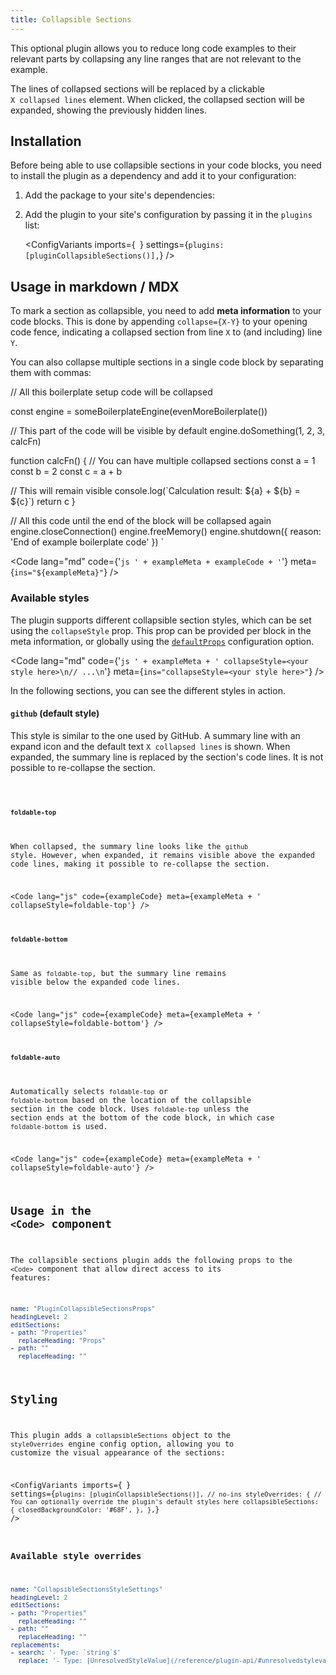```yaml
---
title: Collapsible Sections
---
```



This optional plugin allows you to reduce long code examples to their relevant parts by collapsing any line ranges that are not relevant to the example.

The lines of collapsed sections will be replaced by a clickable `X collapsed lines` element. When clicked, the collapsed section will be expanded, showing the previously hidden lines.

## Installation

Before being able to use collapsible sections in your code blocks, you need to install the plugin as a dependency and add it to your configuration:

1. Add the package to your site's dependencies:

    <PackageManagers pkg="@expressive-code/plugin-collapsible-sections" />

2. Add the plugin to your site's configuration by passing it in the `plugins` list:

    <ConfigVariants
      imports={`
      `}
      settings={`
        plugins: [pluginCollapsibleSections()],
      `}
    />

## Usage in markdown / MDX

To mark a section as collapsible, you need to add **meta information** to your code blocks. This is done by appending `collapse={X-Y}` to your opening code fence, indicating a collapsed section from line `X` to (and including) line `Y`.

You can also collapse multiple sections in a single code block by separating them with commas:

// All this boilerplate setup code will be collapsed

const engine = someBoilerplateEngine(evenMoreBoilerplate())

// This part of the code will be visible by default
engine.doSomething(1, 2, 3, calcFn)

function calcFn() {
  // You can have multiple collapsed sections
  const a = 1
  const b = 2
  const c = a + b

  // This will remain visible
  console.log(\`Calculation result: \${a} + \${b} = \${c}\`)
  return c
}

// All this code until the end of the block will be collapsed again
engine.closeConnection()
engine.freeMemory()
engine.shutdown({ reason: 'End of example boilerplate code' })
`


<Code lang="md" code={'```js ' + exampleMeta + exampleCode + '```'} meta={`ins="${exampleMeta}"`} />

### Available styles

The plugin supports different collapsible section styles, which can be set using the `collapseStyle` prop. This prop can be provided per block in the meta information, or globally using the [`defaultProps`](/reference/configuration/#defaultprops) configuration option.

<Code lang="md" code={'```js ' + exampleMeta + ' collapseStyle=<your style here>\n// ...\n```'} meta={`ins="collapseStyle=<your style here>"`} />

In the following sections, you can see the different styles in action.

#### `github` (default style)

This style is similar to the one used by GitHub. A summary line with an expand icon and the default text `X collapsed lines` is shown. When expanded, the summary line is replaced by the section's code lines. It is not possible to re-collapse the section.

<Code lang="js" code={exampleCode} meta={exampleMeta} />

#### `foldable-top`

When collapsed, the summary line looks like the `github` style. However, when expanded, it remains visible above the expanded code lines, making it possible to re-collapse the section.

<Code lang="js" code={exampleCode} meta={exampleMeta + ' collapseStyle=foldable-top'} />

#### `foldable-bottom`

Same as `foldable-top`, but the summary line remains visible below the expanded code lines.

<Code lang="js" code={exampleCode} meta={exampleMeta + ' collapseStyle=foldable-bottom'} />

#### `foldable-auto`

Automatically selects `foldable-top` or `foldable-bottom` based on the location of the collapsible section in the code block. Uses `foldable-top` unless the section ends at the bottom of the code block, in which case `foldable-bottom` is used.

<Code lang="js" code={exampleCode} meta={exampleMeta + ' collapseStyle=foldable-auto'} />

## Usage in the `<Code>` component

The collapsible sections plugin adds the following props to the `<Code>` component that allow direct access to its features:

````yml include
name: "PluginCollapsibleSectionsProps"
headingLevel: 2
editSections:
- path: "Properties"
  replaceHeading: "Props"
- path: ""
  replaceHeading: ""
````

## Styling

This plugin adds a `collapsibleSections` object to the `styleOverrides` engine config option, allowing you to customize the visual appearance of the sections:

<ConfigVariants
  imports={`
  `}
  settings={`
    plugins: [pluginCollapsibleSections()], // no-ins
    styleOverrides: {
      // You can optionally override the plugin's default styles here
      collapsibleSections: {
        closedBackgroundColor: '#68F',
      },
    },
  `}
/>

### Available style overrides

````yml include
name: "CollapsibleSectionsStyleSettings"
headingLevel: 2
editSections:
- path: "Properties"
  replaceHeading: ""
- path: ""
  replaceHeading: ""
replacements:
- search: '- Type: `string`$'
  replace: '- Type: [UnresolvedStyleValue](/reference/plugin-api/#unresolvedstylevalue)'
````
